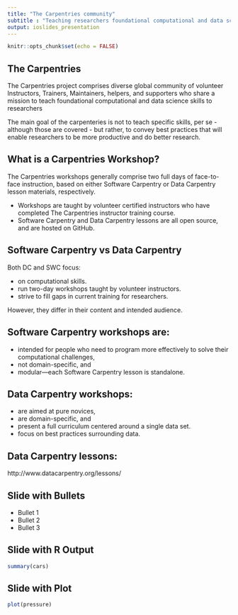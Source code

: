 ```yaml
---
title: "The Carpentries community"
subtitle : "Teaching researchers foundational computational and data science skills"
output: ioslides_presentation
---
```

 
```r
knitr::opts_chunk$set(echo = FALSE)
```
 
## The Carpentries
 
The Carpentries project comprises diverse global community of volunteer Instructors, Trainers, Maintainers, helpers, and supporters who share a mission to teach foundational computational and data science skills to researchers
 
The main goal of  the carpenteries is not to teach specific skills, per se - although those are covered - but rather, to convey best practices that will enable researchers to be more productive and do better research.
 
 
## What is a Carpentries Workshop?
 
The Carpentries workshops generally comprise two full days of face-to-face instruction, based on either Software Carpentry or Data Carpentry lesson materials, respectively.
 
- Workshops are taught by volunteer certified  instructors who have completed The Carpentries instructor training course.
- Software Carpentry and Data Carpentry lessons are all open source, and are hosted on GitHub. 
 
 
## Software Carpentry vs Data Carpentry
 
Both DC and SWC focus:
 
- on computational skills.
- run two-day workshops taught by volunteer instructors.
- strive to fill gaps in current training for researchers.
 
However, they differ in their content and intended audience.
 
 
## Software Carpentry workshops are:
 
- intended for people who need to program more effectively to solve their computational challenges,
- not domain-specific, and
- modular—each Software Carpentry lesson is standalone.
 
 
 
## Data Carpentry workshops:
 
- are aimed at pure novices,
- are domain-specific, and
- present a full curriculum centered around a single data set.
- focus on best practices surrounding data.
 
 
 
## Data Carpentry lessons:
 
http://www.datacarpentry.org/lessons/
 
 
 
## Slide with Bullets
 
- Bullet 1
- Bullet 2
- Bullet 3
 
## Slide with R Output
 
```r
summary(cars)
```
 
## Slide with Plot
 
```r
plot(pressure)
```